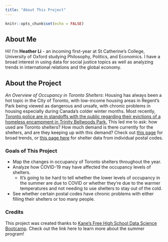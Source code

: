 ```yaml
---
title: "About This Project"
---
```


```r
knitr::opts_chunk$set(echo = FALSE)
```

## About Me
Hi! I'm **Heather Li** - an incoming first-year at St Catherine's College, University of Oxford studying Philosophy, Politics, and Economics. I have a broad interest in using data for social justice topics as well as analyzing trends in international relations and the global economy.

## About the Project
*An Overview of Occupancy in Toronto Shelters*: Housing has always been a hot topic in the City of Toronto, with low-income housing areas in Regent's Park being viewed as dangerous and unsafe, with chronic problems in housing especially during Canada's colder winter months. Most recently, [Toronto police are in standoffs with the public regarding their evictions of a homeless encampment in Trinity Bellwoods Park.](https://www.cbc.ca/news/canada/toronto/trinity-bellwoods-homeless-encampment-1.6074952) This led me to ask: how used are Toronto shelters? How much demand is there currently for the shelters, and are they keeping up with this demand? Check out [this page](index.html) for broad trends, or [this page here](postal-code.html) for shelter data from individual postal codes.

### Goals of This Project
* Map the changes in occupancy of Toronto shelters throughout the year.
* Analyze how COVID-19 may have affected the occupancy levels of shelters.
  + It's going to be hard to tell whether the lower levels of occupancy in the summer are due to COVID or whether they're due to the warmer temperatures and not needing to use shelters to stay out of the cold.
* See whether certain postal codes have chronic problems with either filling their shelters or too many people.

### Credits
This project was created thanks to [Kane's Free High School Data Science Bootcamp](https://bootcamp.davidkane.info/). Check out the link here to learn more about the summer program!